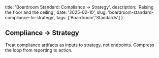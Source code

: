   title: 'Boardroom Standard: Compliance → Strategy',
  description: 'Raising the floor and the ceiling',
  date: '2025-02-10',
  slug: 'boardroom-standard-compliance-to-strategy',
  tags: ['Boardroom','Standards']
}

## Compliance → Strategy

Treat compliance artifacts as inputs to strategy, not endpoints. Compress the loop from reporting to action.
